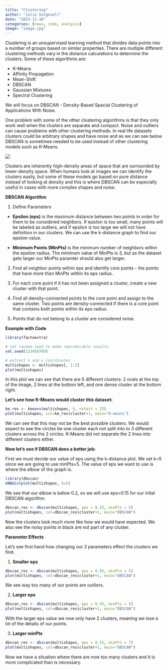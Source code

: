 ```yaml
---
title: "Clustering"
author: "Julia Gutgesell"
date: "2023-11-18"
categories: [news, code, analysis]
image: "image.jpg"
---
```


Clustering is an unsupervised learning method that divides data points into a number of groups based on similar properties. There are multiple different clustering methods vary in the distance calculations to determine the clusters. Some of these algorithms are:

-   K-Means
-   Affinity Propagation
-   Mean-Shift
-   DBSCAN
-   Gaussian Mixtures
-   Spectral Clustering

We will focus on DBSCAN - Density-Based Spacial Clustering of Applications With Noise.

One problem with some of the other clustering algorithms is that they only work well when the clusters are separate and compact. Noise and outliers can cause problems with other clustering methods. In real life datasets clusters could be arbitrary shapes and have noise and as we can see below DBSCAN is sometimes needed to be used instead of other clustering models such as K-Means.

![](PicsArt_11-17-08.07.10-300x300.jpg)

Clusters are inherently high-density areas of space that are surrounded by lower-density space. When humans look at images we can identify the clusters easily, but some of these models go based on pure distance instead of looking at density and this is where DBSCAN can be especially useful in cases with more complex shapes and noise.

**DBSCAN Algorithm**

1.  Define Parameters

-   **Epsilon (eps)** is the maximum distance between two points in order for them to be considered neighbors. If epsilon is too small, many points will be labeled as outliers, and if epsilon is too large we will not have definition in our clusters. We can use the k-distance graph to find our epsilon value.

-   **Minimum Points (MinPts)** is the minimum number of neighbors within the epsilon radius. The minimum value of MinPts is 3, but as the dataset gets larger our MinPts paramter should also get larger.

2.  Find all neighbor points within eps and identify core points - the points that have more than MinPts within its eps radius.

3.  For each core point if it has not been assigned a cluster, create a new cluster with that point.

4.  Find all density-connected points to the core point and assign to the same cluster. Two points are density-connected if there is a core point that contains both points within its eps radius.

5.  Points that do not belong to a cluster are considered noise.

**Example with Code**

```r
library(factoextra)

# set random seed to make reproducable results 
set.seed(123456789)

# extract x and y coordinates
multishapes <- multishapes[, 1:2]
plot(multishapes)
```

In this plot we can see that there are 5 different clusters: 2 ovals at the top of the image, 2 lines at the bottom left, and one dense cluster at the bottom right.

**Let's see how K-Means would cluster this dataset:**

```r
km_res <- kmeans(multishapes, 5, nstart = 25)
plot(multishapes, col=km_res$cluster+1, main="K-means")
```

We can see that this may not be the best possible clusters. We would expect to see the circles be one cluster each not split into to 3 different clusters across the 2 circles. K-Means did not separate the 2 lines into different clusters either.

**Now let's see if DBSCAN does a better job:**

First we must decide our value of eps using the k-distance plot. We set k=5 since we are going to use minPts=5. The value of eps we want to use is where the elbow of the graph is.

```r
library(dbscan)
kNNdistplot(multishapes, k=5)
```

We see that our elbow is below 0.2, so we will use eps=0.15 for our inital DBSCAN algorithm.

```r
dbscan_res <- dbscan(multishapes, eps = 0.15, minPts = 5)
plot(multishapes, col=dbscan_res$cluster+1, main="DBSCAN")
```

Now the clusters look much more like how we would have expected. We also see the noisy points in black are not part of any cluster.

**Parameter Effects**

Let's see first hand how changing our 2 parameters effect the clusters we find.

1.  **Smaller eps**

```r
dbscan_res <- dbscan(multishapes, eps = 0.05, minPts = 5)
plot(multishapes, col=dbscan_res$cluster+1, main="DBSCAN")
```

We see way too many of our points are outliers.

2.  **Larger eps**

```r
dbscan_res <- dbscan(multishapes, eps = 0.45, minPts = 5)
plot(multishapes, col=dbscan_res$cluster+1, main="DBSCAN")
```

With the larger eps value we now only have 2 clusters, meaning we lose a lot of the details of our points.

3.  **Larger minPts**

```r
dbscan_res <- dbscan(multishapes, eps = 0.15, minPts = 7)
plot(multishapes, col=dbscan_res$cluster+1, main="DBSCAN")
```

Now we have a situation where there are now too many clusters and it is more complicated than is necessary.
